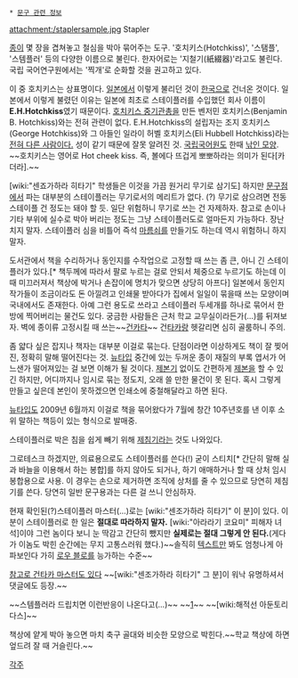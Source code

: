  * [[문구 관련 정보]]

attachment:/staplersample.jpg
Stapler

[[종이]] 몇 장을 겹쳐놓고 철심을 박아 묶어주는 도구. '호치키스(Hotchkiss)', '스탬플', '스템플러' 등의 다양한 이름으로 불린다. 한자어로는 '지철기(紙綴器)'라고도 불린다. 국립 국어연구원에서는 '찍개'로 순화할 것을 권고하고 있다.

이 중 호치키스는 상표명이다. [[일본]]에서 이렇게 불리던 것이 [[한국]]으로 건너온 것이다. 일본에서 이렇게 불렸던 이유는 일본에 최초로 스테이플러를 수입했던 회사 이름이 '''E.H.Hotchkiss'''였기 때문이다. [[호치키스 중기관총]]을 만든 벤저민 호치키스(Benjamin B. Hotchkiss)와는 전혀 관련이 없다. E.H.Hotchkiss의 설립자는 조지 호치키스(George Hotchkiss)와 그 아들인 일라이 허벨 호치키스(Eli Hubbell Hotchkiss)라는 [http://www.csse.monash.edu.au/~jwb/hotchkiss.html 전혀 다른 사람이다.] 성이 같기 때문에 잘못 알려진 것. [[국립국어원]]도 한때 [http://news.donga.com/Main/3/all/20130926/57834748/1 낚인 모양]. ~~호치키스는 영어로 Hot cheek kiss. 즉, 볼에다 뜨겁게 뽀뽀하라는 의미가 된다[카더라].~~

[wiki:"센죠가하라 히타기" 학생들은 이것을 가끔 원거리 무기로 삼기도] 하지만 [[문구점]]에서 파는 대부분의 스테이플러는 무기로서의 메리트가 없다. (?) 무기로 삼으려면 전동 스테이플 건 정도는 돼야 할 듯. 일단 위험하니 무기로 쓰는 건 자제하자. 참고로 손이나 기타 부위에 실수로 박아 버리는 정도는 그냥 스테이플러도로 얼마든지 가능하다. 장난치지 말자. 스테이플러 심을 비틀어 즉석 [[마름쇠]]를 만들기도 하는데 역시 위험하니 하지 말자.

도서관에서 책을 수리하거나 동인지를 수작업으로 고정할 때 쓰는 좀 큰, 아니 긴 스테이플러가 있다.[* 책두께에 따라서 팔로 누르는 걸로 안되서 체중으로 누르기도 하는데 이때 미끄러져서 책상에 박거나 손잡이에 명치가 맞으면 상당히 아프다] 일본에서 동인지 작가들이 조금이라도 돈 아낄려고 인쇄물 받아다가 집에서 일일이 묶을때 쓰는 모양이며 국내에서도 존재한다. 아예 그런 용도로 쓰라고 스테이플러 두세개를 하나로 묶어서 한 방에 찍어버리는 물건도 있다. 궁금한 사람들은 근처 학교 교무실이라든가(...)를 뒤져보자. 벽에 종이류 고정시킬 때 쓰는~~[[건카타]]~~ 건[[타카]]랑 헷갈리면 심히 골룸하니 주의.

좀 얇다 싶은 잡지나 책자는 대부분 이걸로 묶는다. 단점이라면 이상하게도 책이 잘 찢어진, 정확히 말해 떨어진다는 것. [[뉴타입]] 중간에 있는 두꺼운 종이 재질의 부록 엽서가 어느샌가 떨어져있는 걸 보면 이해가 될 것이다. [[제본기]] 없이도 간편하게 [[제본]]을 할 수 있긴 하지만, 어디까지나 임시로 묶는 정도지, 오래 쓸 만한 물건이 못 된다. 혹시 그렇게 만들고 싶은데 본인이 못하겠으면 인쇄소에 중철해달라고 하면 된다.

[[뉴타입]]도 2009년 6월까지 이걸로 책을 묶어왔다가 7월에 창간 10주년호를 낸 이후 소위 말하는 책등이 있는 형식으로 발매중.

스테이플러로 박은 침을 쉽게 빼기 위해 [[제침기]]라는 것도 나와있다.

그로테스크 하겠지만, 의료용으로도 스테이플러를 쓴다(!) 굳이 스티치[* 간단히 말해 실과 바늘을 이용해서 하는 봉합]를 하지 않아도 되거나, 하기 애매하거나 할 때 상처 임시 봉합용으로 사용. 이 경우는 손으로 제거하면 조직에 상처를 줄 수 있으므로 당연히 제침기를 쓴다. 당연히 일반 문구용과는 다른 걸 쓰니 안심하자.

현재 확인된(?)스테이플러 마스터(...)로는 [wiki:"센조가하라 히타기" 이 분]이 있다. 이 분이 스테이플러로 한 일은 '''절대로 따라하지 말자.''' [wiki:"아라라기 코요미" 피해자 녀석]이야 그런 놈이다 보니 눈 딱감고 간단히 뺐지만 '''실제로는 절대 그렇게 안 된다.'''(게다가 이놈도 박힌 순간에는 무지 고통스러워 했다.)~~솔직히 [[괴물 이야기|텍스트]]만 봐도 엄청나게 아파보인다 가히 [[로우 블로]]를 능가하는 수준~~

[http://japcho0731.egloos.com/2416216 참고로 건타카 마스터도 있다] ~~[wiki:"센조가하라 히타기" 그 분]이 워낙 유명하셔서 댓글에도 등장.~~  

~~스템플러라 드립치면 이런반응이 나온다고(...)~~ ~~[http://www.todayhumor.co.kr/board/view.php?table=bestofbest&no=179722&s_no=179722&kind=bestofbest_sort&page=2&o_table=humordata]~~ ~~[wiki:해적선 아둔토리다스]~~

책상에 얕게 박아 놓으면 마치 축구 골대와 비슷한 모양으로 박힌다.~~학교 책상에 하면 엎드려 잘 때 거슬린다.~~

[[각주]]
